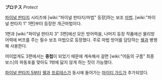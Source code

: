 '''プロテス''' ''Protect''

[[파이널 판타지]] 시리즈에 [wiki:"파이널 판타지/마법" 등장]하는 보조 [[마법]]. [wiki:"파이널 판타지 1" 1편]부터 등장한 개근마법이다.

1편과 [wiki:"파이널 판타지 3" 3편]에선 모든 방어력을, 나머지 등장 작품에선 물리방어력에 버프를 주는 필수 보조 마법으로 등장했다. 주로 마법 방어를 담당하는 [[쉘]]과 병행해 사용한다.

어이없게도 3편에서는 '''중첩'''이 되었기 때문에 계속해서 걸면 [wiki:"어둠의 구름" 최종보스]의 파동포를 맞아도 1밖에 닳지 않게 하는 짓이 가능했다.

[[파이널 판타지 5]]부터 [[쉘]]과 [[프로테스]]가 동시에 들어가는 [[마이티 가드]]가 추가되었다.
